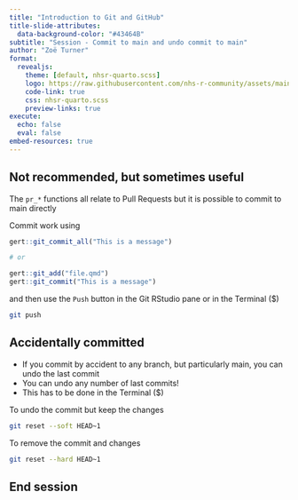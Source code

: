 ```yaml
---
title: "Introduction to Git and GitHub"
title-slide-attributes: 
  data-background-color: "#43464B"
subtitle: "Session - Commit to main and undo commit to main"
author: "Zoë Turner"
format:
  revealjs:
    theme: [default, nhsr-quarto.scss]
    logo: https://raw.githubusercontent.com/nhs-r-community/assets/main/logo/nhsr-logo.svg
    code-link: true
    css: nhsr-quarto.scss
    preview-links: true
execute: 
  echo: false
  eval: false
embed-resources: true  
---
```


## Not recommended, but sometimes useful

The `pr_*` functions all relate to Pull Requests but it is possible to commit to main directly

Commit work using

```r
gert::git_commit_all("This is a message")

# or

gert::git_add("file.qmd")
gert::git_commit("This is a message")

```

and then use the `Push` button in the Git RStudio pane or in the Terminal ($)

```bash
git push
```

## Accidentally committed 

::: {.incremental}
- If you commit by accident to any branch, but particularly main, you can undo the last commit
- You can undo any number of last commits!
- This has to be done in the Terminal ($)
:::

To undo the commit but keep the changes

```bash
git reset --soft HEAD~1
```

To remove the commit and changes

```bash
git reset --hard HEAD~1
```


## End session
